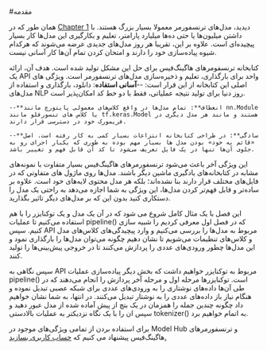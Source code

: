 #مقدمه

همان طور که در [Chapter 1](/course/chapter1) دیدید، مدل‌های ترنسفورمر معمولا بسیار بزرگ هستند. با داشتن میلیون‌ها یا حتی ده‌ها میلیارد پارامتر، تعلیم و بکارگیری این مدل‌ها کار بسیار پیچیده‌ای است. علاوه بر این،‌ تقریبا هر روز مدل‌های جدیدی عرضه می‌شوند که هرکدام شیوه پیاده‌سازی خود را دارند و امتحان کردن تمام آن‌ها کار آسانی نیست.

کتابخانه ترنسفومرهای هاگینگ‌فیس برای حل این مشکل تولید شده است. هدف آن، ارائه یک API واحد برای بارگذاری، تعلیم و ذخیره‌سازی مدل‌های ترنسفورمر است. ویژگی های اصلی این کتابخانه از این قرار است:
	--**آسانی استفاده**: دانلود، بارگذاری و استفاده از مدل‌های NLP روز دنیا برای تولید نتیجه عملیاتی، فقط با دو خط کد امکان‌پذیر است.

	--**انعطاف**: تمام مدل‌ها در واقع کلاس‌های معمولی پایتورچ مانند nn.Module یا کلاس های تنسورفلو مانند tf.keras.Model هستند و مانند هر مدل دیگری در فریمورک خود در دسترسی قرار دارند.

	--**سادگی**: در طراحی کتابخانه انتزاعات بسیار کمی به کار رفته‌ است. اصل «قائم به خود» بودن مدل ها بسیار مهم بوده به طوری که یکبار اجرای رو به جلوی آن‌ها تنها در یک فایل تعریف می‌شود تا کد آن قابل فهم و تغییر باشد.

این ویژگی آخر باعث می‌شود ترنسفورمرهای هاگینگ‌فیس بسیار متفاوت با نمونه‌های مشابه در کتابخانه‌های یادگیری ماشین دیگر باشند. مدل‌ها روی ماژول های متفاوتی که در فایل‌های مختلف قرار دارند بنا نشده‌اند؛ بلکه هر مدل محتوی لایه‌های خود است. علاوه بر ساده‌تر و قابل فهم‌تر کردن مدل‌ها، این ویژگی به شما اجازه می‌دهد به راحتی یک مدل را دستکاری کنید بدون این که بر مدل‌های دیگر تاثیر بگذارید.

این فصل با یک مثال کامل شروع می شود که در آن یک مدل و یک توکنایزر را با هم استفاده می‌کنیم تا عملیات pipeline() که در فصل اول معرفی کردیم را شبیه سازی کنیم. سپس API مربوط به مدل‌ها را بررسی می‌کنیم و وارد پیچیدگی‌های کلاس‌های مدل و کلاس‌های تنظیمات می‌شویم تا نشان دهیم چگونه می‌توان مدل‌ها را بارگذاری نمود و این مدل‌ها چطور ورودی‌های عددی را پردازش می‌کنند تا در خروجی پیش‌بینی‌ها را تولید کنند.

سپس نگاهی به API مربوط به توکنایزر خواهیم داشت که بخش دیگر پیاده‌سازی عملیات pipeline() است. توکنایزرها مرحله اول و مرحله آخر پردازش را انجام می‌دهند که در طی آن‌ها داده‌های نوشتاری را به ورودی‌های عددی برای شبکه عصبی تبدیل نموده و هنگام نیاز باز داده‌های عددی را به نوشتار تبدیل می‌کنند. در انتها، به شما نشان خواهیم داد چگونه چندین جمله را همزمان در یک بتچ از پیش آماده شده از مدل عبور دهید و سپس ان را با یک نگاه نزدیکتر به عملیات بالادستی tokenizer() به اتمام خواهیم برد.

<Tip>
برای استفاده بردن از تمامی ویژگی‌های موجود در Model Hub و ترنسفورمرهای هاگینگ‌فیس پیشنهاد می کنیم که <a href="https://huggingface.co/join"> حساب کاربری بسازید.</a>
</Tip>
